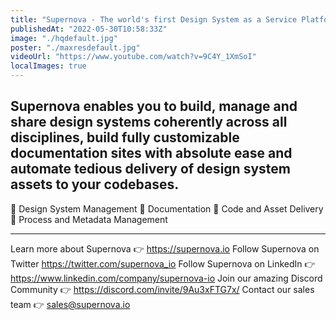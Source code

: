 ```yaml
---
title: "Supernova - The world's first Design System as a Service Platform"
publishedAt: "2022-05-30T10:58:33Z"
image: "./hqdefault.jpg"
poster: "./maxresdefault.jpg"
videoUrl: "https://www.youtube.com/watch?v=9C4Y_1XmSoI"
localImages: true
---
```


## Supernova enables you to build, manage and share design systems coherently across all disciplines, build fully customizable documentation sites with absolute ease and automate tedious delivery of design system assets to your codebases.

🔹 Design System Management
🔹 Documentation
🔹 Code and Asset Delivery
🔹 Process and Metadata Management

---

Learn more about Supernova 👉 https://supernova.io
Follow Supernova on Twitter https://twitter.com/supernova_io
Follow Supernova on LinkedIn 👉https://www.linkedin.com/company/supernova-io
Join our amazing Discord Community 👉 https://discord.com/invite/9Au3xFTG7x/
Contact our sales team 👉 sales@supernova.io
